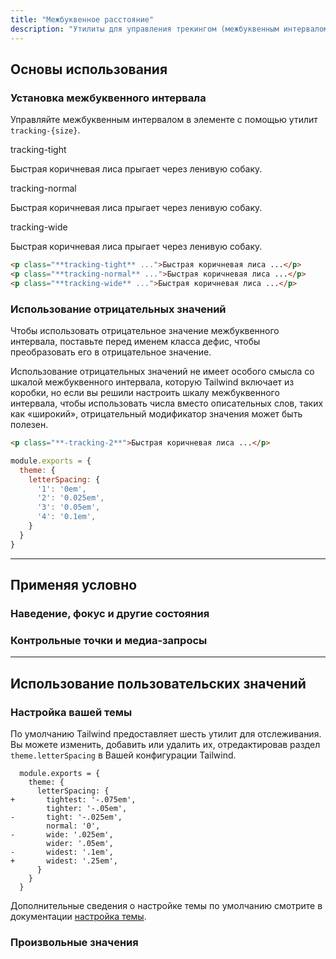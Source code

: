 ```yaml
---
title: "Межбуквенное расстояние"
description: "Утилиты для управления трекингом (межбуквенным интервалом) элемента."
---
```




## Основы использования

### Установка межбуквенного интервала

Управляйте межбуквенным интервалом в элементе с помощью утилит `tracking-{size}`.

<Example>
  <div class="flex flex-col gap-8">
    <div>
      <span class="font-medium text-sm text-gray-500 font-mono mb-3">tracking-tight</span>
      <p class="tracking-tight text-lg font-medium text-gray-900">
        Быстрая коричневая лиса прыгает через ленивую собаку.
      </p>
    </div>
    <div>
      <span class="font-medium text-sm text-gray-500 font-mono mb-3">tracking-normal</span>
      <p class="tracking-normal text-lg font-medium text-gray-900">
        Быстрая коричневая лиса прыгает через ленивую собаку.
      </p>
    </div>
    <div>
      <span class="font-medium text-sm text-gray-500 font-mono mb-3">tracking-wide</span>
      <p class="tracking-wide text-lg font-medium text-gray-900">
        Быстрая коричневая лиса прыгает через ленивую собаку.
      </p>
    </div>
  </div>
</Example>

```html
<p class="**tracking-tight** ...">Быстрая коричневая лиса ...</p>
<p class="**tracking-normal** ...">Быстрая коричневая лиса ...</p>
<p class="**tracking-wide** ...">Быстрая коричневая лиса ...</p>
```

### Использование отрицательных значений

Чтобы использовать отрицательное значение межбуквенного интервала, поставьте перед именем класса дефис, чтобы преобразовать его в отрицательное значение.

Использование отрицательных значений не имеет особого смысла со шкалой межбуквенного интервала, которую Tailwind включает из коробки, но если вы решили настроить шкалу межбуквенного интервала, чтобы использовать числа вместо описательных слов, таких как «широкий», отрицательный модификатор значения может быть полезен.

<SnippetGroup>

```html HTML
<p class="**-tracking-2**">Быстрая коричневая лиса ...</p>
```

```js tailwind.config.js
module.exports = {
  theme: {
    letterSpacing: {
      '1': '0em',
      '2': '0.025em',
      '3': '0.05em',
      '4': '0.1em',
    }
  }
}
```

</SnippetGroup>

---

## <Heading ignore>Применяя условно</Heading>

### <Heading ignore>Наведение, фокус и другие состояния</Heading>

<HoverFocusAndOtherStates defaultClass="tracking-tight" featuredClass="tracking-wide" element="p"  />

### <Heading ignore>Контрольные точки и медиа-запросы</Heading>

<BreakpointsAndMediaQueries defaultClass="tracking-tight" featuredClass="tracking-wide" element="p"  />

---

## Использование пользовательских значений

### Настройка вашей темы

По умолчанию Tailwind предоставляет шесть утилит для отслеживания. Вы можете изменить, добавить или удалить их, отредактировав раздел `theme.letterSpacing` в Вашей конфигурации Tailwind.

```diff-js tailwind.config.js
  module.exports = {
    theme: {
      letterSpacing: {
+       tightest: '-.075em',
        tighter: '-.05em',
-       tight: '-.025em',
        normal: '0',
-       wide: '.025em',
        wider: '.05em',
-       widest: '.1em',
+       widest: '.25em',
      }
    }
  }
```

Дополнительные сведения о настройке темы по умолчанию смотрите в документации [настройка темы](/docs/theme#customizing-the-default-theme).

### Произвольные значения

<ArbitraryValues property="letter-spacing" featuredClass="tracking-[.25em]" element="p" />

